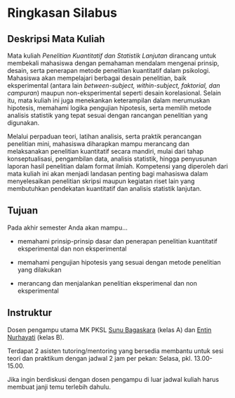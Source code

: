 # Ringkasan Silabus {.unnumbered}

## Deskripsi Mata Kuliah

Mata kuliah *Penelitian Kuantitatif dan Statistik Lanjutan* dirancang untuk membekali mahasiswa dengan pemahaman mendalam mengenai prinsip, desain, serta penerapan metode penelitian kuantitatif dalam psikologi. Mahasiswa akan mempelajari berbagai desain penelitian, baik eksperimental (antara lain *between-subject, within-subject, faktorial, dan campuran*) maupun non-eksperimental seperti desain korelasional. Selain itu, mata kuliah ini juga menekankan keterampilan dalam merumuskan hipotesis, memahami logika pengujian hipotesis, serta memilih metode analisis statistik yang tepat sesuai dengan rancangan penelitian yang digunakan.

Melalui perpaduan teori, latihan analisis, serta praktik perancangan penelitian mini, mahasiswa diharapkan mampu merancang dan melaksanakan penelitian kuantitatif secara mandiri, mulai dari tahap konseptualisasi, pengambilan data, analisis statistik, hingga penyusunan laporan hasil penelitian dalam format ilmiah. Kompetensi yang diperoleh dari mata kuliah ini akan menjadi landasan penting bagi mahasiswa dalam menyelesaikan penelitian skripsi maupun kegiatan riset lain yang membutuhkan pendekatan kuantitatif dan analisis statistik lanjutan.

## Tujuan

Pada akhir semester Anda akan mampu...

-   memahami prinsip-prinsip dasar dan penerapan penelitian kuantitatif eksperimental dan non eksperimental

-   memahami pengujian hipotesis yang sesuai dengan metode penelitian yang dilakukan

-   merancang dan menjalankan penelitian eksperimenal dan non eksperimental

## Instruktur

Dosen pengampu utama MK PKSL [Sunu Bagaskara](https://scholar.google.co.id/citations?user=fgMG__YAAAAJ&hl=en) (kelas A) dan [Entin Nurhayati](https://scholar.google.co.id/citations?hl=en&user=F9qebwEAAAAJ) (kelas B).

::: callout-note
Terdapat 2 asisten tutoring/mentoring yang bersedia membantu untuk sesi teori dan praktikum dengan jadwal 2 jam per pekan: Selasa, pkl. 13.00-15.00.
:::

::: callout-important
Jika ingin berdiskusi dengan dosen pengampu di luar jadwal kuliah harus membuat janji temu terlebih dahulu.
:::
